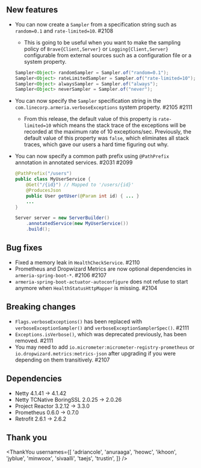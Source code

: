 ## New features

- You can now create a `Sampler` from a specification string such as `random=0.1` and `rate-limited=10`. #2108
  - This is going to be useful when you want to make the sampling policy of `Brave{Client,Server}` or `Logging{Client,Server}` configurable from external sources such as a configuration file or a system property.
  ```java
  Sampler<Object> randomSampler = Sampler.of("random=0.1");
  Sampler<Object> rateLimitedSampler = Sampler.of("rate-limited=10");
  Sampler<Object> alwaysSampler = Sampler.of("always");
  Sampler<Object> neverSampler = Sampler.of("never");
  ```
- You can now specify the `Sampler` specification string in the `com.linecorp.armeria.verboseExceptions` system property. #2105 #2111
  - From this release, the default value of this property is `rate-limited=10` which means the stack trace of the exceptions will be recorded at the maximum rate of 10 exceptions/sec. Previously, the default value of this property was `false`, which eliminates all stack traces, which gave our users a hard time figuring out why.
- You can now specify a common path prefix using `@PathPrefix` annotation in annotated services. #2031 #2099

  ```java
  @PathPrefix("/users")
  public class MyUserService {
      @Get("/{id}") // Mapped to '/users/{id}'
      @ProducesJson
      public User getUser(@Param int id) { ... }
      ...
  }

  Server server = new ServerBuilder()
      .annotatedService(new MyUserService())
      .build();
  ```

## Bug fixes

- Fixed a memory leak in `HealthCheckService`. #2110
- Prometheus and Dropwizard Metrics are now optional dependencies in `armeria-spring-boot-*`. #2106 #2107
- `armeria-spring-boot-actuator-autoconfigure` does not refuse to start anymore when `HealthStatusHttpMapper` is missing. #2104

## Breaking changes

- `Flags.verboseExceptions()` has been replaced with `verboseExceptionSampler()` and `verboseExceptionSamplerSpec()`. #2111
- `Exceptions.isVerbose()`, which was deprecated previously, has been removed. #2111
- You may need to add `io.micrometer:micrometer-registry-prometheus` or `io.dropwizard.metrics:metrics-json` after upgrading if you were depending on them transitively. #2107

## Dependencies

- Netty 4.1.41 -> 4.1.42
- Netty TCNative BoringSSL 2.0.25 -> 2.0.26
- Project Reactor 3.2.12 -> 3.3.0
- Prometheus 0.6.0 -> 0.7.0
- Retrofit 2.6.1 -> 2.6.2

## Thank you

<ThankYou
  usernames={[
    'adriancole',
    'anuraaga',
    'heowc',
    'ikhoon',
    'jyblue',
    'minwoox',
    'sivaalli',
    'taejs',
    'trustin',
  ]}
/>
